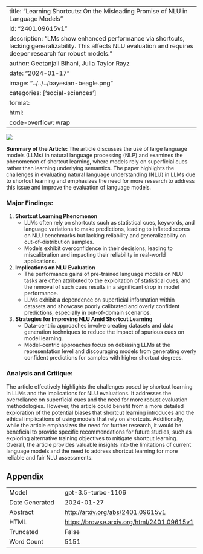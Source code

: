 
---
title: "Learning Shortcuts: On the Misleading Promise of NLU in Language Models"
id: "2401.09615v1"
description: "LMs show enhanced performance via shortcuts, lacking generalizability. This affects NLU evaluation and requires deeper research for robust models."
author: Geetanjali Bihani, Julia Taylor Rayz
date: "2024-01-17"
image: "../../../bayesian-beagle.png"
categories: ['social-sciences']
format:
  html:
    code-overflow: wrap
---

![](None)

**Summary of the Article:**
The article discusses the use of large language models (LLMs) in natural language processing (NLP) and examines the phenomenon of shortcut learning, where models rely on superficial cues rather than learning underlying semantics. The paper highlights the challenges in evaluating natural language understanding (NLU) in LLMs due to shortcut learning and emphasizes the need for more research to address this issue and improve the evaluation of language models.

### Major Findings:
1. **Shortcut Learning Phenomenon**
   - LLMs often rely on shortcuts such as statistical cues, keywords, and language variations to make predictions, leading to inflated scores on NLU benchmarks but lacking reliability and generalizability on out-of-distribution samples.
   - Models exhibit overconfidence in their decisions, leading to miscalibration and impacting their reliability in real-world applications.

2. **Implications on NLU Evaluation**
   - The performance gains of pre-trained language models on NLU tasks are often attributed to the exploitation of statistical cues, and the removal of such cues results in a significant drop in model performance.
   - LLMs exhibit a dependence on superficial information within datasets and showcase poorly calibrated and overly confident predictions, especially in out-of-domain scenarios.

3. **Strategies for Improving NLU Amid Shortcut Learning**
   - Data-centric approaches involve creating datasets and data generation techniques to reduce the impact of spurious cues on model learning.
   - Model-centric approaches focus on debiasing LLMs at the representation level and discouraging models from generating overly confident predictions for samples with higher shortcut degrees.

### Analysis and Critique:
The article effectively highlights the challenges posed by shortcut learning in LLMs and the implications for NLU evaluations. It addresses the overreliance on superficial cues and the need for more robust evaluation methodologies. However, the article could benefit from a more detailed exploration of the potential biases that shortcut learning introduces and the ethical implications of using models that rely on shortcuts. Additionally, while the article emphasizes the need for further research, it would be beneficial to provide specific recommendations for future studies, such as exploring alternative training objectives to mitigate shortcut learning. Overall, the article provides valuable insights into the limitations of current language models and the need to address shortcut learning for more reliable and fair NLU assessments.

## Appendix

|          |          |
|----------|----------|
| Model     | gpt-3.5-turbo-1106       |
| Date Generated     | 2024-01-27       |
| Abstract | [http://arxiv.org/abs/2401.09615v1](http://arxiv.org/abs/2401.09615v1)        |
| HTML     | [https://browse.arxiv.org/html/2401.09615v1](https://browse.arxiv.org/html/2401.09615v1)       |
| Truncated       | False       |
| Word Count       | 5151       |